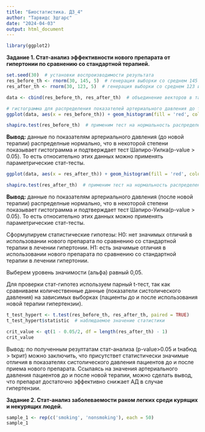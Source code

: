 ---
title: "Биостатистика. ДЗ_4"
author: "Тарвидс Эдгарс"
date: "2024-04-03"
output: html_document
---

```{r}
library(ggplot2)
```


**Задание 1. Стат-анализ эффективности нового препарата от гипертонии по сравнению со стандартной терапией.**
```{r}
set.seed(30)  # установки воспроизводимости результата
res_before_th <- rnorm(30, 145, 5)  # генерация выборки со среднем 145 и ст. отклонением 5
res_after_th <- rnorm(30, 123, 5)  # генерация выборки со среднем 123 и ст. отклонением 5
```

```{r}
data <- cbind(res_before_th, res_after_th)  # объединение векторов в табличный вид
```


```{r}
# гистограмма для распределения показателей артериального давления до терапии нового лекарства
ggplot(data, aes(x = res_before_th)) + geom_histogram(fill = 'red', color = 'black')  
```
```{r}
shapiro.test(res_before_th)  # применим тест на нормальность распределения данных
```
**Вывод:** данные по показателям артериального давления (до новой терапии) распределные нормально, что в некоторой степени показывает гистограмма и подтверждает тест Шапиро-Уилка(p-value > 0.05). То есть относительно этих данных можно применять параметрические стат-тесты.

```{r}
ggplot(data, aes(x = res_after_th)) + geom_histogram(fill = 'red', color = 'black')
```
```{r}
shapiro.test(res_after_th)  # применим тест на нормальность распределения данных
```
**Вывод:** данные по показателям артериального давления (после новой терапии) распределные нормально, что в некоторой степени показывает гистограмма и подтверждает тест Шапиро-Уилка(p-value > 0.05). То есть относительно этих данных можно применять параметрические стат-тесты.


Сформулируем статистические гипотезы:
H0: нет значимых отличий в использовании нового препарата по сравнению со стандартной терапии в лечении гипертонии.
H1: есть значимые отличия в использовании нового препарата по сравнению со стандартной терапии в лечении гипертонии.

Выберем уровень значимости (альфа) равный 0,05.

Для проверки стат-гипотез используем парный t-тест, так как сравниваем количественные данные (показатели систолического давления) на зависимых выборках (пациенты до и после использования новой терапии гипертензии).

```{r}
t_test_hypert <- t.test(res_before_th, res_after_th, paired = TRUE)
t_test_hypert$statistic  # наблюдаемое значение статистики
```
```{r}
crit_value <- qt(1 - 0.05/2, df = length(res_after_th) - 1)
crit_value
```
Вывод: по полученным резултатам стат-анализа (p-value>0.05 и tнабюд > tкрит) можно заключить, что присутствет статистически значимые отличия в показателях систолического давления пациентов до и после приема нового препарата. Ссылаясь на значения артериального давления пациентов до и после новой терапии, можно сделать вывод, что препарат достаточно эффективно снижает АД в случае гипертензии. 

**Задание 2. Стат-анализ заболеваемости раком легких среди курящих и некурящих людей.**

```{r}
sample_1 <- rep(c('smoking', 'nonsmoking'), each = 50)
sample_1
```

